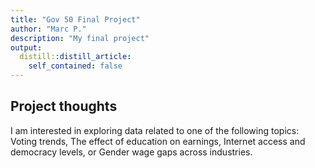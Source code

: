 ```yaml
---
title: "Gov 50 Final Project"
author: "Marc P."
description: "My final project"
output:
  distill::distill_article:
    self_contained: false
---
```




## Project thoughts

I am interested in exploring data related to one of the following topics: Voting trends, The effect of education on earnings, Internet access and democracy levels, or Gender wage gaps across industries.
